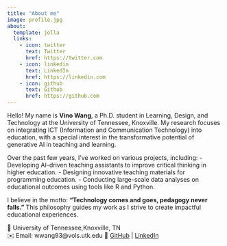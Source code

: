 ```yaml
---
title: "About me"
image: profile.jpg
about:
  template: jolla
  links:
    - icon: twitter
      text: Twitter
      href: https://twitter.com
    - icon: linkedin
      text: LinkedIn
      href: https://linkedin.com
    - icon: github
      text: Github
      href: https://github.com
---
```



Hello! My name is **Vino Wang**, a Ph.D. student in Learning, Design, and Technology at the University of Tennessee, Knoxville. My research focuses on integrating ICT (Information and Communication Technology) into education, with a special interest in the transformative potential of generative AI in teaching and learning.

Over the past few years, I’ve worked on various projects, including: - Developing AI-driven teaching assistants to improve critical thinking in higher education. - Designing innovative teaching materials for programming education. - Conducting large-scale data analyses on educational outcomes using tools like R and Python.

I believe in the motto: **"Technology comes and goes, pedagogy never falls."** This philosophy guides my work as I strive to create impactful educational experiences.

📍 University of Tennessee,Knoxville, TN\
✉️ Email: wwang93\@vols.utk.edu 🔗 [GitHub](https://github.com) \| [LinkedIn](https://linkedin.com)
